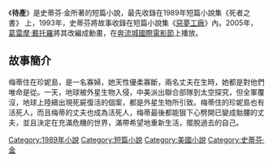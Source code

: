 {{Infobox Book 
|書名      =
待產|圖像      =
|圖像說明  =
|作者      = [[史蒂芬·金|史蒂芬·金]]
|原名      =Home Delivery|中文書名  = 
待產|出版地    = {{USA}}
|語言      = [[英語|英語]]
|題材      = [[短篇小說|短篇小說]]<br>[[神秘小說|神秘小說]]
|類型      =
|出版者    = 
|出版日期  = 1989年
}}

《'''待產'''》是史蒂芬·金所著的短篇小說，最先收錄在1989年短篇小說集《死者之書》 上，1993年，史蒂芬將故事收錄在短篇小說集《[[惡夢工廠|惡夢工廠]]》內。2005年，[[葛雷摩·戴托羅|葛雷摩·戴托羅]]將其改編成動畫，在[[奔流城國際電影節|奔流城國際電影節]]上播放。

==故事簡介==
梅蒂住在珍妮島，是一名寡婦，她天性優柔寡斷，兩名丈夫在生時，她都是對他們唯命是從。一天，地球被外星生物入侵，中美派出聯合部隊到太空探究，但全軍覆沒，地球上陸續出現死屍復活的個案，都是外星生物所引致。梅蒂住的珍妮島也有活死人，而且梅蒂的丈夫也成為活死人，梅蒂最後都能狠下心劈開已變成骷髏的丈夫，並且決定在充滿危機的世界，滿帶希望地重新生活，擺脫過去的自己。
{{惡夢工廠}}

{{史蒂芬·金}}

[[Category:1989年小說|Category:1989年小說]]
[[Category:短篇小說|Category:短篇小說]]
[[Category:美國小說|Category:美國小說]]
[[Category:史蒂芬·金|Category:史蒂芬·金]]